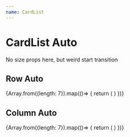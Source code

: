 ```yaml
---
name: CardList
---
```



# CardList Auto
No size props here, but weird start transition

<Props of={CardList} />


## Row Auto

<Playground>
    <MuiThemeProvider theme={createMuiTheme({
        palette: {
            primary: {
            main: '#1e88e5'
            },
            secondary: {
            main: '#d81b60'
            },
            type: 'dark'
        }})}>
        <CssBaseline />
    <CardList
        direction='row'
    >
        {Array.from({length: 7}).map(()=> {
            return (
                <CardDisplay
                    card={exampleCardModel()}
                    selected={false}
                    selecting={false}
                    cardHeight={32}
                    isHovered={false}
                />
            )
        })}
    </CardList>
    </MuiThemeProvider>
</Playground>

## Column Auto

<Playground>
    <MuiThemeProvider theme={createMuiTheme({
        palette: {
            primary: {
            main: '#1e88e5'
            },
            secondary: {
            main: '#d81b60'
            },
            type: 'dark'
        }})}>
        <CssBaseline />
    <CardList
        direction='column'
    >
        {Array.from({length: 7}).map(()=> {
            return (
                <CardDisplay
                    card={exampleCardModel()}
                    selected={false}
                    selecting={false}
                    cardHeight={32}
                    isHovered={false}
                />
            )
        })}
    </CardList>
    </MuiThemeProvider>
</Playground>